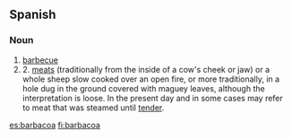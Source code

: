 == Spanish ==
=== Noun ===
{{es-noun-f}}
# [[barbecue]]
# 2. [[meat]]s (traditionally from the inside of a cow's cheek or jaw) or a whole sheep slow cooked over an open fire, or more traditionally, in a hole dug in the ground covered with maguey leaves, although the interpretation is loose. In the present day and in some cases may refer to meat that was steamed until [[tender]].

[[es:barbacoa]]
[[fi:barbacoa]]